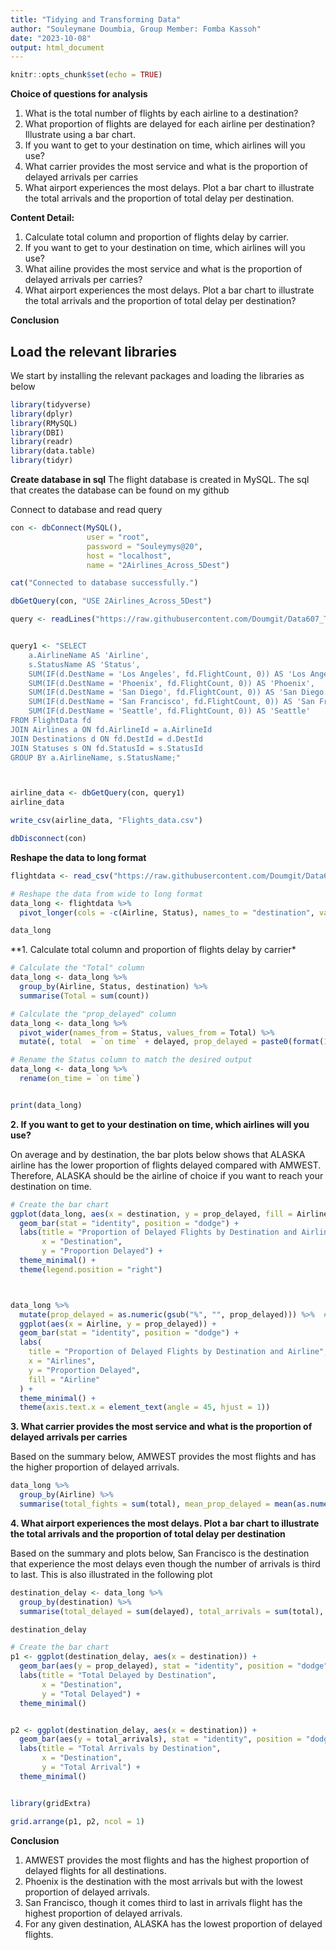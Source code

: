 ```yaml
---
title: "Tidying and Transforming Data"
author: "Souleymane Doumbia, Group Member: Fomba Kassoh"
date: "2023-10-08"
output: html_document
---
```


```r
knitr::opts_chunk$set(echo = TRUE)
```

**Choice of questions for analysis**

1.	What is the total number of flights by each airline to a destination?
2.	What proportion of flights are delayed for each airline per destination? Illustrate using a bar chart.
3.	If you want to get to your destination on time, which airlines will you use?
4.	What carrier provides the most service and what is the proportion of delayed arrivals per carries
5. What airport experiences the most delays. Plot a bar chart to illustrate the total arrivals and the proportion of total delay per destination.

**Content Detail:**

1. Calculate total column and proportion of flights delay by carrier.
2. If you want to get to your destination on time, which airlines will you use?
3. What ailine provides the most service and what is the proportion of delayed arrivals per carries?
4. What airport experiences the most delays. Plot a bar chart to illustrate the total arrivals and the proportion of total delay      per destination?

**Conclusion**

## Load the relevant libraries 
We start by installing the relevant packages and loading the libraries as below
```r
library(tidyverse)
library(dplyr)
library(RMySQL)
library(DBI)
library(readr)
library(data.table)
library(tidyr)
```

**Create database in sql**
The flight database is created in MySQL. The sql that creates the database can be found on my github

Connect to database and read query
```r

con <- dbConnect(MySQL(), 
                 user = "root",
                 password = "Souleymys@20",
                 host = "localhost",
                 name = "2Airlines_Across_5Dest")

cat("Connected to database successfully.")

dbGetQuery(con, "USE 2Airlines_Across_5Dest")

query <- readLines("https://raw.githubusercontent.com/Doumgit/Data607_Tidying-and-Transforming-Data/main/TidyingTransforming_Data.sql")


query1 <- "SELECT 
    a.AirlineName AS 'Airline',
    s.StatusName AS 'Status',
    SUM(IF(d.DestName = 'Los Angeles', fd.FlightCount, 0)) AS 'Los Angeles',
    SUM(IF(d.DestName = 'Phoenix', fd.FlightCount, 0)) AS 'Phoenix',
    SUM(IF(d.DestName = 'San Diego', fd.FlightCount, 0)) AS 'San Diego',
    SUM(IF(d.DestName = 'San Francisco', fd.FlightCount, 0)) AS 'San Francisco',
    SUM(IF(d.DestName = 'Seattle', fd.FlightCount, 0)) AS 'Seattle'
FROM FlightData fd
JOIN Airlines a ON fd.AirlineId = a.AirlineId
JOIN Destinations d ON fd.DestId = d.DestId
JOIN Statuses s ON fd.StatusId = s.StatusId
GROUP BY a.AirlineName, s.StatusName;"



airline_data <- dbGetQuery(con, query1)
airline_data

write_csv(airline_data, "Flights_data.csv") 

dbDisconnect(con)
```

**Reshape the data to long format**

```r
flightdata <- read_csv("https://raw.githubusercontent.com/Doumgit/Data607_Tidying-and-Transforming-Data/main/Flights_data.csv")

# Reshape the data from wide to long format
data_long <- flightdata %>%
  pivot_longer(cols = -c(Airline, Status), names_to = "destination", values_to = "count")

data_long

```


**1. Calculate total column and proportion of flights delay by carrier*

```r
# Calculate the "Total" column
data_long <- data_long %>%
  group_by(Airline, Status, destination) %>%
  summarise(Total = sum(count))

# Calculate the "prop_delayed" column
data_long <- data_long %>%
  pivot_wider(names_from = Status, values_from = Total) %>%
  mutate(, total  = `on time` + delayed, prop_delayed = paste0(format(100 * delayed / (delayed + `on time`), digits = 2), "%"))

# Rename the Status column to match the desired output
data_long <- data_long %>%
  rename(on_time = `on time`)


print(data_long)
```


**2.	If you want to get to your destination on time, which airlines will you use?**

On average and by destination, the bar plots below shows that ALASKA airline has the lower proportion of flights delayed compared with AMWEST. Therefore, ALASKA should be the airline of choice if you want to reach your destination on time.

```r
# Create the bar chart
ggplot(data_long, aes(x = destination, y = prop_delayed, fill = Airline)) +
  geom_bar(stat = "identity", position = "dodge") +
  labs(title = "Proportion of Delayed Flights by Destination and Airline",
       x = "Destination",
       y = "Proportion Delayed") +
  theme_minimal() +
  theme(legend.position = "right")




```


```r
data_long %>%
  mutate(prop_delayed = as.numeric(gsub("%", "", prop_delayed))) %>%  # Convert prop_delayed to numeric
  ggplot(aes(x = Airline, y = prop_delayed)) +
  geom_bar(stat = "identity", position = "dodge") +
  labs(
    title = "Proportion of Delayed Flights by Destination and Airline",
    x = "Airlines",
    y = "Proportion Delayed",
    fill = "Airline"
  ) +
  theme_minimal() +
  theme(axis.text.x = element_text(angle = 45, hjust = 1))

```
**3. What carrier provides the most service and what is the proportion of delayed arrivals per carries**

Based on the summary below, AMWEST provides the most flights and has the higher proportion of delayed arrivals.
```r
data_long %>%
  group_by(Airline) %>%
  summarise(total_fights = sum(total), mean_prop_delayed = mean(as.numeric(gsub("%", "", prop_delayed))))
```


**4. What airport experiences the most delays. Plot a bar chart to illustrate the total arrivals and the proportion of total delay per destination**

Based on the summary and plots below, San Francisco is the destination that experience the most delays even though the number of arrivals is third to last. This is also illustrated in the following plot
```r
destination_delay <- data_long %>%
  group_by(destination) %>%
  summarise(total_delayed = sum(delayed), total_arrivals = sum(total), prop_delayed = round(sum(delayed)/sum(total), 2))

destination_delay
```

```r
# Create the bar chart
p1 <- ggplot(destination_delay, aes(x = destination)) +
  geom_bar(aes(y = prop_delayed), stat = "identity", position = "dodge", fill = "blue", width = 0.4) +
  labs(title = "Total Delayed by Destination",
       x = "Destination",
       y = "Total Delayed") +
  theme_minimal()


p2 <- ggplot(destination_delay, aes(x = destination)) +
  geom_bar(aes(y = total_arrivals), stat = "identity", position = "dodge", fill = "red", width = 0.4) +
  labs(title = "Total Arrivals by Destination",
       x = "Destination",
       y = "Total Arrival") +
  theme_minimal()


library(gridExtra)

grid.arrange(p1, p2, ncol = 1)
```

**Conclusion**

1. AMWEST provides the most flights and has the highest proportion of delayed flights for all destinations.
2. Phoenix is the destination with the most arrivals but with the lowest proportion of delayed arrivals.
3. San Francisco, though it comes third to last in arrivals flight has the highest proportion of delayed arrivals.
4. For any given destination, ALASKA has the lowest proportion of delayed flights.